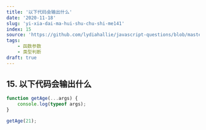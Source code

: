 ```yaml
---
title: '以下代码会输出什么'
date: '2020-11-18'
slug: 'yi-xia-dai-ma-hui-shu-chu-shi-me141'
index: 15
source: 'https://github.com/lydiahallie/javascript-questions/blob/master/zh-CN/README-zh_CN.md#19-%E8%BE%93%E5%87%BA%E6%98%AF%E4%BB%80%E4%B9%88'
tags:
    - 函数参数
    - 类型判断
draft: true
---
```


## 15. 以下代码会输出什么

```js:index.js
function getAge(...args) {
	console.log(typeof args);
}

getAge(21);
```

